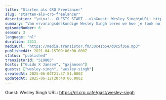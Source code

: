 ```yaml
---
title: "Starten als CRO Freelancer"
slug: "starten-als-cro-freelancer"
description: "\n\n<!-- GUESTS START -->\nGuest: Wesley Singh\nURL: https://nl.cro.cafe/gast/wesley-singh\n<!-- GUESTS END -->"
summary: "Van ervaringsdeskundige Wesley Singh leren we hoe je (ook nu) een carrière als CRO freelancer kan starten."
episodeNumber: 6
season: 3
language: "nl"
duration: 2311
mediaUrl: "https://media.transistor.fm/30c41b54/d0c5f36e.mp3"
publishedAt: 2021-04-15T09:00:00.000Z
status: "published"
transistorId: "510803"
hosts: ["Guido X Jansen", "gxjansen"]
guests: ["wesley-singh", "wesley-singh"]
createdAt: 2025-06-04T21:37:51.000Z
updatedAt: 2025-06-12T20:40:06.000Z
---
```


<!-- GUESTS START -->
Guest: Wesley Singh
URL: https://nl.cro.cafe/gast/wesley-singh
<!-- GUESTS END -->
